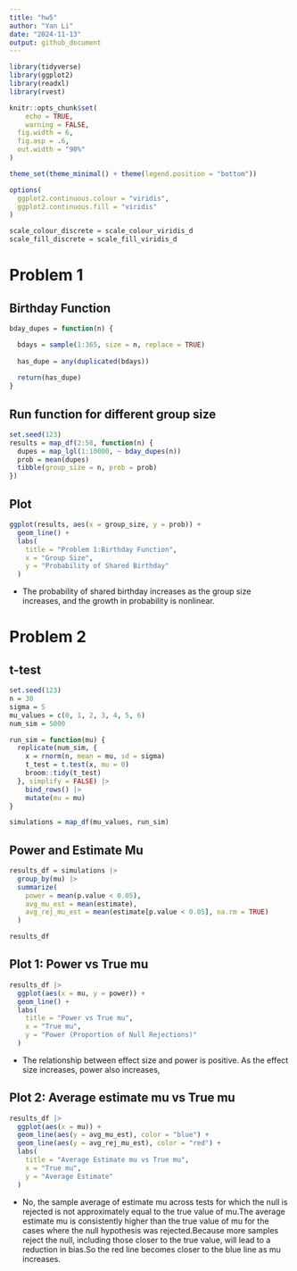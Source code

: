 ```yaml
---
title: "hw5"
author: "Yan Li"
date: "2024-11-13"
output: github_document
---
```


```r
library(tidyverse)
library(ggplot2)
library(readxl)
library(rvest)

knitr::opts_chunk$set(
	echo = TRUE,
	warning = FALSE,
  fig.width = 6,
  fig.asp = .6,
  out.width = "90%"
)

theme_set(theme_minimal() + theme(legend.position = "bottom"))

options(
  ggplot2.continuous.colour = "viridis",
  ggplot2.continuous.fill = "viridis"
)

scale_colour_discrete = scale_colour_viridis_d
scale_fill_discrete = scale_fill_viridis_d
```


# Problem 1
## Birthday Function
```r
bday_dupes = function(n) {

  bdays = sample(1:365, size = n, replace = TRUE)
  
  has_dupe = any(duplicated(bdays))
  
  return(has_dupe)
}

```
## Run function for different group size
```r
set.seed(123)
results = map_df(2:50, function(n) {
  dupes = map_lgl(1:10000, ~ bday_dupes(n))
  prob = mean(dupes)
  tibble(group_size = n, prob = prob)
})
```
## Plot
```r
ggplot(results, aes(x = group_size, y = prob)) +
  geom_line() +
  labs(
    title = "Problem 1:Birthday Function",
    x = "Group Size",
    y = "Probability of Shared Birthday"
  )
```
- The probability of shared birthday increases as the group size increases, and the growth in probability is nonlinear.

# Problem 2
## t-test

```r
set.seed(123)
n = 30
sigma = 5
mu_values = c(0, 1, 2, 3, 4, 5, 6)
num_sim = 5000

run_sim = function(mu) {
  replicate(num_sim, {
    x = rnorm(n, mean = mu, sd = sigma)
    t_test = t.test(x, mu = 0)
    broom::tidy(t_test)
  }, simplify = FALSE) |>
    bind_rows() |>
    mutate(mu = mu)
}

simulations = map_df(mu_values, run_sim)
```

## Power and Estimate Mu
```r
results_df = simulations |>
  group_by(mu) |>
  summarize(
    power = mean(p.value < 0.05),
    avg_mu_est = mean(estimate),
    avg_rej_mu_est = mean(estimate[p.value < 0.05], na.rm = TRUE)
  )

results_df
```
##  Plot 1: Power vs True mu
```r

results_df |>
  ggplot(aes(x = mu, y = power)) +
  geom_line() +
  labs(
    title = "Power vs True mu",
    x = "True mu",
    y = "Power (Proportion of Null Rejections)"
  )
```
- The relationship between effect size and power is positive. As the effect size increases, power also increases,

## Plot 2: Average estimate mu vs True mu
```r

results_df |>
  ggplot(aes(x = mu)) +
  geom_line(aes(y = avg_mu_est), color = "blue") +
  geom_line(aes(y = avg_rej_mu_est), color = "red") +
  labs(
    title = "Average Estimate mu vs True mu",
    x = "True mu",
    y = "Average Estimate"
  )

```
- No, the sample average of estimate mu across tests for which the null is rejected is not approximately equal to the true value of mu.The average estimate mu is consistently higher than the true value of mu for the cases where the null hypothesis was rejected.Because more samples reject the null, including those closer to the true value, will lead to a reduction in bias.So the red line becomes closer to the blue line as mu increases. 
